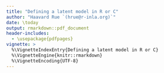 ```yaml
---
title: "Defining a latent model in R or C"
author: "Haavard Rue `(hrue@r-inla.org)`"
date: \today
output: rmarkdown::pdf_document
header-includes:
  - \usepackage{pdfpages}
vignette: >
  %\VignetteIndexEntry{Defining a latent model in R or C}
  %\VignetteEngine{knitr::rmarkdown}
  %\VignetteEncoding{UTF-8} 
---
```

\includepdf[pages={-}]{rgeneric-core.pdf}
